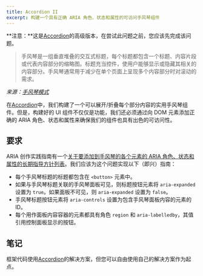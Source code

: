 ```yaml
---
title: Accordion II
excerpt: 构建一个具有正确 ARIA 角色、状态和属性的可访问手风琴组件
---
```


**注意：**这是[Accordion](/questions/user-interface/accordion)的高级版本，在尝试此问题之前，您应该先完成该问题。

> 手风琴是一组垂直堆叠的交互式标题，每个标题都包含一个标题、内容片段或代表内容部分的缩略图。标题充当控件，使用户能够显示或隐藏其相关的内容部分。手风琴通常用于减少在单个页面上呈现多个内容部分时对滚动的需求。

*来源：[手风琴模式](https://www.w3.org/WAI/ARIA/apg/patterns/accordion/)*

在[Accordion](/questions/user-interface/accordion)中，我们构建了一个可以展开/折叠每个部分内容的实用手风琴组件。但是，构建好的 UI 组件不仅仅是功能，我们还必须通过向 DOM 元素添加正确的 ARIA 角色、状态和属性来确保我们的组件也具有出色的可访问性。

## 要求

ARIA 创作实践指南有一个[关于要添加到手风琴的各个元素的 ARIA 角色、状态和属性的长期指导方针列表](https://www.w3.org/WAI/ARIA/apg/patterns/accordion/)。我们应该为这个问题实现以下（即兴）指南：

* 每个手风琴标题的标题都包含在 `<button>` 元素中。
* 如果与手风琴标题关联的手风琴面板可见，则标题按钮元素将 `aria-expanded` 设置为 `true`。如果面板不可见，则 `aria-expanded` 设置为 `false`。
* 手风琴标题按钮元素将 `aria-controls` 设置为包含手风琴面板内容的元素的 ID。
* 每个用作面板内容容器的元素都具有角色 `region` 和 `aria-labelledby`，其值引用控制面板显示的按钮。

## 笔记

框架代码使用[Accordion](/questions/user-interface/accordion)的解决方案，但您可以自由使用自己的解决方案作为起点。
